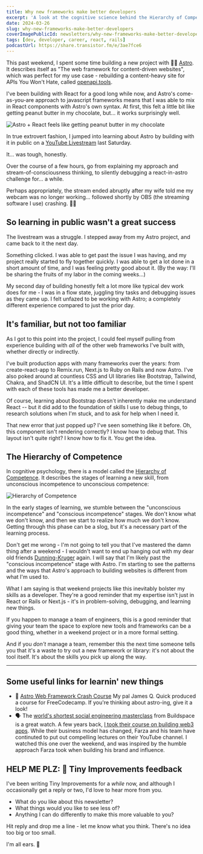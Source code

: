 ```yaml
---
title: Why new frameworks make better developers
excerpt: 'A look at the cognitive science behind the Hierarchy of Competence, and how dabbling with new frameworks and tools can make you a better developer.'
date: 2024-03-26
slug: why-new-frameworks-make-better-developers
coverImagePublicId: newsletters/why-new-frameworks-make-better-developers/cover
tags: [dev, developer, career, react, rails]
podcastUrl: https://share.transistor.fm/e/3ae7fce6
---
```


This past weekend, I spent some time building a new project with 🧑‍🚀 [Astro](https://astro.build). It describes itself as "The web framework for content-driven websites", which was perfect for my use case - rebuilding a content-heavy site for APIs You Won't Hate, called [openapi.tools](https://openapi.tools).

I've been building with React for a good long while now, and Astro's come-as-you-are approach to javascript frameworks means that I was able to mix in React components with Astro's own syntax. At first, this felt a little bit like getting peanut butter in my chocolate, but... it works surprisingly well.

<Image
  publicId="newsletters/why-new-frameworks-make-better-developers/astro"
  alt="Astro + React feels like getting peanut butter in my chocolate"
/>

In true extrovert fashion, I jumped into learning about Astro by building with it in public on a [YouTube Livestream](https://www.youtube.com/watch?v=wyJYInvZya8) last Saturday.

It... was tough, honestly.

Over the course of a few hours, go from explaining my approach and stream-of-consciousness thinking, to silently debugging a react-in-astro challenge for... a while.

Perhaps appropriately, the stream ended abruptly after my wife told me my webcam was no longer working... followed shortly by OBS (the streaming software I use) crashing. 🤦‍♂

## So learning in public wasn't a great success

The livestream was a struggle. I stepped away from my Astro project, and came back to it the next day.

Something clicked. I was able to get past the issue I was having, and my project really started to fly together quickly. I was able to get a lot done in a short amount of time, and I was feeling pretty good about it. (By the way: I'll be sharing the fruits of my labor in the coming weeks...)

My second day of building honestly felt a lot more like typical dev work does for me - I was in a flow state, juggling tiny tasks and debugging issues as they came up. I felt unfazed to be working with Astro; a completely different experience compared to just the prior day.

## It's familiar, but not too familiar

As I got to this point into the project, I could feel myself pulling from experience building with _all_ of the other web frameworks I've built with, whether directly or indirectly.

I've built production apps with many frameworks over the years: from create-react-app to Remix.run, Next.js to Ruby on Rails and now Astro. I've also poked around at countless CSS and UI libraries like Bootstrap, Tailwind, Chakra, and ShadCN UI. It's a little difficult to describe, but the time I spent with each of these tools has made me a better developer.

Of course, learning about Bootstrap doesn't inherently make me understand React -- but it did add to the foundation of skills I use to debug things, to research solutions when I'm stuck, and to ask for help when I need it.

That new error that just popped up? I've seen something like it before. Oh, this component isn't rendering correctly? I know how to debug that. This layout isn't quite right? I know how to fix it. You get the idea.

## The Hierarchy of Competence

In cognitive psychology, there is a model called the [Hierarchy of Competence](https://en.wikipedia.org/wiki/Four_stages_of_competence). It describes the stages of learning a new skill, from unconscious incompetence to unconscious competence:

<Image
  publicId="newsletters/why-new-frameworks-make-better-developers/hierarchy-of-competence"
  alt="Hierarchy of Competence"
  caption="The Hierarchy of Competence, not to be confused with the Dunning-Kruger effect..."
/>

In the early stages of learning, we stumble between the "unconscious incompetence" and "conscious incompetence" stages. We don't know what we don't know, and then we start to realize how much we don't know. Getting through this phase can be a slog, but it's a necessary part of the learning process.

Don't get me wrong - I'm not going to tell you that I've mastered the damn thing after a weekend - I wouldn't want to end up hanging out with my dear old friends [Dunning-Kruger](https://mikebifulco.com/newsletter/learn-from-a-dunning-kruger-expert) again. I will say that I'm likely past the "conscious incompetence" stage with Astro. I'm starting to see the patterns and the ways that Astro's approach to building websites is different from what I'm used to.

What I am saying is that weekend projects like this inevitably bolster my skills as a developer. They're a good reminder that my expertise isn't just in React or Rails or Next.js - it's in problem-solving, debugging, and learning new things.

If you happen to manage a team of engineers, this is a good reminder that giving your team the space to explore new tools and frameworks can be a good thing, whether in a weekend project or in a more formal setting.

And if you _don't_ manage a team, remember this the next time someone tells you that it's a waste to try out a new framework or library: it's not about the tool itself. It's about the skills you pick up along the way.

---

## Some useful links for learnin' new things

- 🚀 [Astro Web Framework Crash Course](https://www.youtube.com/watch?v=e-hTm5VmofI) My pal James Q. Quick produced a course for FreeCodecamp. If you're thinking about astro-ing, give it a look!
- 🗣️ The [world's shortest social engineering masterclass](https://www.youtube.com/watch?v=ffcTwHZRhSk) from Buildspace is a great watch. A few years back, [I took their course on building web3 apps](https://mikebifulco.com/posts/learn-web3-blockchain-with-buildspace). While their business model has changed, Farza and his team have continuted to put out compelling lectures on their YouTube channel. I watched this one over the weekend, and was inspired by the humble approach Farza took when building his brand and influence.

## HELP ME PLZ: 💌 Tiny Improvements feedback

I've been writing Tiny Improvements for a _while_ now, and although I occasionally get a reply or two, I'd love to hear more from you.

- What do you like about this newsletter?
- What things would you like to see less of?
- Anything I can do differently to make this more valuable to you?

Hit reply and drop me a line - let me know what you think. There's no idea too big or too small.

I'm all ears. 🙏

